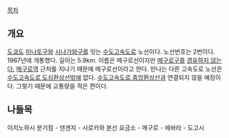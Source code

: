 [[목차]]
== 개요 ==
[[도쿄]]도 [[미나토]]구와 [[시나가와]]구를 잇는 [[수도고속도로]] 노선이다. 노선번호는 2번이다. 1967년에 개통했다. 길이는 5.9km. 이름은 메구로선이지만 [[메구로]]구를 [[이름과 실제가 다른 것|경유하지 않는다.]] [[메구로역]] 근처를 지나기 때문에 메구로선이라고 한다. 만나는 다른 고속도로 노선은 [[수도고속도로 도심환상선]]밖에 없다. [[수도고속도로 중앙환상선]]과 연결되지 않을 예정이다. 그렇기 때문에 교통량을 적은 편이다.  
== 나들목 ==
이치노하시 분기점 - 덴겐지 - 시로카와 본선 요금소 - 메구로 - 에바라 - 도고시
